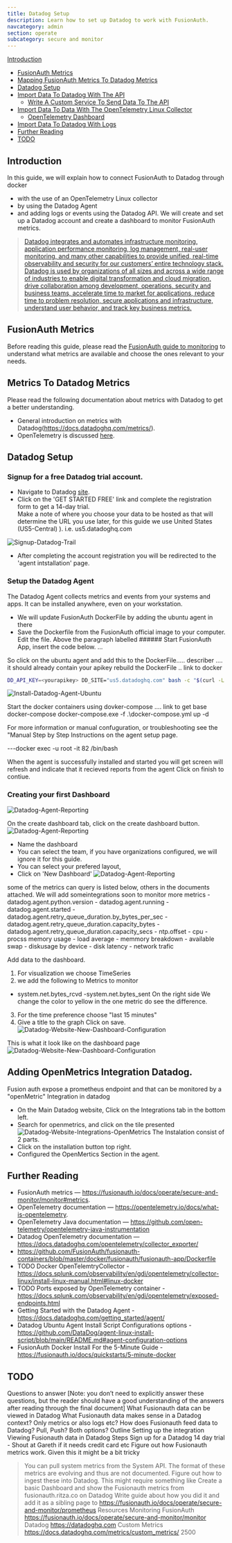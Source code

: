 ```yaml
---
title: Datadog Setup
description: Learn how to set up Datadog to work with FusionAuth.
navcategory: admin
section: operate
subcategory: secure and monitor
---
```



 [Introduction](#introduction)
- [FusionAuth Metrics](#fusionauth-metrics)
- [Mapping FusionAuth Metrics To Datadog Metrics](#mapping-fusionauth-metrics-to-datadog-metrics)
- [Datadog Setup](#datadog-setup)
- [Import Data To Datadog With The API](#import-data-to-datadog-with-the-api)
  - [Write A Custom Service To Send Data To The API](#write-a-custom-service-to-send-data-to-the-api)
- [Import Data To Data With The OpenTelemetry Linux Collector](#import-data-to-datadog-with-the-opentelemetry-linux-collector)
  - [OpenTelemetry Dashboard](#opentelemetry-dashboard)
- [Import Data To Datadog With Logs](#import-data-to-datadog-with-logs)
- [Further Reading](#further-reading)
- [TODO](#todo)

## Introduction

In this guide, we will explain how to connect FusionAuth to Datadog through docker 
-	with the use of an OpenTelemetry Linux collector
- by using the Datadog Agent 
-  and adding logs or events using the Datadog API. 
We will create and set up a Datadog account and create a dashboard to monitor FusionAuth metrics.

> [Datadog integrates and automates infrastructure monitoring, application performance monitoring, log management, real-user monitoring, and many other capabilities to provide unified, real-time observability and security for our customers’ entire technology stack. Datadog is used by organizations of all sizes and across a wide range of industries to enable digital transformation and cloud migration, drive collaboration among development, operations, security and business teams, accelerate time to market for applications, reduce time to problem resolution, secure applications and infrastructure, understand user behavior, and track key business metrics.](https://docs.datadoghq.com/getting_started/application/)

## FusionAuth Metrics

Before reading this guide, please read the [FusionAuth guide to monitoring](https://fusionauth.io/docs/operate/secure-and-monitor/monitor) to understand what metrics are available and choose the ones relevant to your needs.

## Metrics To Datadog Metrics
 
Please read the following documentation about metrics with Datadog to get a better understanding.
- General introduction on metrics with Datadog(https://docs.datadoghq.com/metrics/).
- OpenTelemetry is discussed [here](https://docs.datadoghq.com/opentelemetry/?_ga=2.63663855.1324212944.1718441678-2001470719.1718441677&_gac=1.150758018.1718441678.EAIaIQobChMI1OXNip7dhgMV_UNBAh1xfQDYEAAYASAAEgIBs_D_BwE).


## Datadog Setup

### Signup for a free Datadog trial account. 
- Navigate to Datadog [site](https://www.datadoghq.com/). 
- Click on the 'GET STARTED FREE' link and complete the registration form to get a 14-day trial. 
  <Aside type="note">
    Make a note of where you choose your data to be hosted as that will determine the URL you use later, for this guide we use United States (US5-Central) ).
    i.e. us5.datadoghq.com
  </Aside>
![Signup-Datadog-Trail](/img/docs/operate/secure-and-monitor/signup-datadog-trial.png)
- After completing the account registration you will be redirected to the 'agent intstallation' page. 

### Setup the Datadog Agent

The Datadog Agent collects metrics and events from your systems and apps. It can be installed anywhere, even on your workstation.
- We will update FusionAuth DockerFile by adding the ubuntu agent in there
- Save the Dockerfile from the FusionAuth official image to your computer. 
Edit the file. 
Above the paragraph labelled ###### Start FusionAuth App, insert the code below.
...

So click on the ubuntu agent and add this to the DockerFile..... describer  .... it should already contain your apikey
rebuild the DockerFile .. link to docker
```bash
DD_API_KEY=<yourapikey> DD_SITE="us5.datadoghq.com" bash -c "$(curl -L https://s3.amazonaws.com/dd-agent/scripts/install_script_agent7.sh)"
```
![Install-Datadog-Agent-Ubuntu](/img/docs/operate/secure-and-monitor/install-datadog-agent-ubuntu.png)

Start the docker containers using dovker-compose .... link to get base docker-compose 
docker-compose.exe  -f .\docker-compose.yml  up     -d
<Aside type="note">
  For more information or manual confuguration, or troubleshooting see the "Manual Step by Step Instructions on the agent setup page.
</Aside>

---docker exec -u root    -it 82  /bin/bash

When the agent is successfully installed and started you will get screen will refresh and indicate that it recieved reports from the agent
Click on finish to contiue.


### Creating your first Dashboard
![Datadog-Agent-Reporting](/img/docs/operate/secure-and-monitor/datadog-agent-reporting.png)

On the create dashboard tab, click on the create dashboard button.
![Datadog-Agent-Reporting](/img/docs/operate/secure-and-monitor/datadog-website-create-dashboard.png)
- Name the dashboard
- You can select the team, if you have organizations configured, we will ignore it for this guide.
- You can select your prefered layout, 
- Click on 'New Dashboard'
![Datadog-Agent-Reporting](/img/docs/operate/secure-and-monitor/datadog-website-create-new-dashboard.png)

<Aside type="note">
some of the metrics can query is listed below, others in the documents attached. We will add someintegrations soon to monitor more metrics
- datadog.agent.python.version
- datadog.agent.running
- datadog.agent.started
- datadog.agent.retry_queue_duration.by_bytes_per_sec
- datadog.agent.retry_queue_duration.capacity_bytes
- datadog.agent.retry_queue_duration.capacity_secs
- ntp.offset
- cpu 
- procss memory usage
- load average
- memmory breakdown
- available swap
- diskusage by device
- disk latency 
- network trafic
</Aside>

Add data to the dashboard. 
1. For visualization we choose TimeSeries
2. we add the following  to Metrics to monitor  
  - system.net.bytes_rcvd
  -system.net.bytes_sent
  On the right side We change the color to yellow  in the one metric do see the difference.
3) For the time preference choose "last 15 minutes"
4) Give a title to the graph
Click on save.
![Datadog-Website-New-Dashboard-Configuration](/img/docs/operate/secure-and-monitor/datadog-website-new-dashboard-configuration.png)

This is what it look like on the dashboard page
![Datadog-Website-New-Dashboard-Configuration](/img/docs/operate/secure-and-monitor/datadog-website-new-dashboard-preview.png)

## Adding OpenMetrics Integration Datadog.

Fusion auth expose a prometheus endpoint and that can be monitored by a "openMetric" Integration in datadog
- On the Main Datadog website, Click on the Integrations tab in the bottom left.
- Search for openmetrics, and click on the tile presented
![Datadog-Website-Integrations-OpenMetrics](/img/docs/operate/secure-and-monitor/datadog-openmetrics-install-integration.png)
The Instalation consist of 2 parts. 
- Click on the installation button top right.
- Configured the OpenMertics Section in the agent.



## Further Reading

- FusionAuth metrics — https://fusionauth.io/docs/operate/secure-and-monitor/monitor#metrics.
- OpenTelemetry documentation — https://opentelemetry.io/docs/what-is-opentelemetry.
- OpenTelemetry Java documentation — https://github.com/open-telemetry/opentelemetry-java-instrumentation
- Datadog OpenTelemetry documentation — https://docs.datadoghq.com/opentelemetry/collector_exporter/
- https://github.com/FusionAuth/fusionauth-containers/blob/master/docker/fusionauth/fusionauth-app/Dockerfile
- TODO Docker OpenTelemtryCollector - https://docs.splunk.com/observability/en/gdi/opentelemetry/collector-linux/install-linux-manual.html#linux-docker
- TODO Ports exposed by OpenTelemetry container - https://docs.splunk.com/observability/en/gdi/opentelemetry/exposed-endpoints.html
- Getting Started with the Datadog Agent  - https://docs.datadoghq.com/getting_started/agent/
- Datadog Ubuntu Agent Install Script Configurations options   - https://github.com/DataDog/agent-linux-install-script/blob/main/README.md#agent-configuration-options
- FusionAuth Docker Install For the 5-Minute Guide - https://fusionauth.io/docs/quickstarts/5-minute-docker

## TODO
Questions to answer
[Note: you don’t need to explicitly answer these questions, but the reader should have a good understanding of the answers after reading through the final document]
What Fusionauth data can be viewed in Datadog
What Fusionauth data makes sense in a Datadog context? Only metrics or also logs etc?
How does Fusionauth feed data to Datadog? Pull, Push? Both options? 
Outline
Setting up the integration
Viewing Fusionauth data in Datadog
Steps
Sign up for a Datadog 14 day trial - Shout at Gareth if it needs credit card etc
Figure out how Fusionauth metrics work. Given this it might be a bit tricky
> ​​You can pull system metrics from the System API. The format of these metrics are evolving and thus are not documented.
Figure out how to ingest these into Datadog. This might require something like 
Create a basic Dashboard and show the Fusionauth metrics from fusionauth.ritza.co on Datadog
Write guide about how you did it and add it as a sibling page to https://fusionauth.io/docs/operate/secure-and-monitor/prometheus
Resources
Monitoring FusionAuth https://fusionauth.io/docs/operate/secure-and-monitor/monitor
Datadog https://datadoghq.com
Custom Metrics https://docs.datadoghq.com/metrics/custom_metrics/
2500